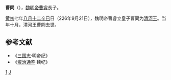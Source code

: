 {{otheruses|subject=魏明帝之子曹冏|other=曹魏远房宗室曹冏|曹冏 (宗室)}}
'''曹冏'''（{{bd|？||226年||catIdx=C}}），[[魏明帝|魏明帝]][[曹睿|曹睿]]長子。

[[黄初|黄初]]七年[[八月十二|八月十二]][[辛巳|辛巳]]日（226年9月21日），魏明帝曹睿立皇子曹冏为[[清河王|清河王]]。当年十月，清河王曹冏去世。

==参考文献 ==
*《[[三国志|三国志]]·明帝纪》
*《[[资治通鉴|资治通鉴]]·魏纪》

{{三国人物小作品}}

[[Category:魏明帝皇子|1]]
[[Category:曹姓|J]]